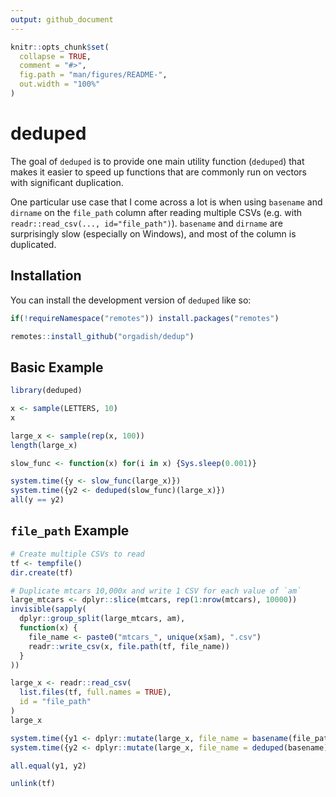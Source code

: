 ```yaml
---
output: github_document
---
```


<!-- README.md is generated from README.Rmd. Please edit that file -->

```r
knitr::opts_chunk$set(
  collapse = TRUE,
  comment = "#>",
  fig.path = "man/figures/README-",
  out.width = "100%"
)
```

# deduped

<!-- badges: start -->
<!-- badges: end -->

The goal of `deduped` is to provide one main utility function (`deduped`) that makes it easier to speed up functions that are commonly run on vectors with significant duplication.

One particular use case that I come across a lot is when using `basename` and `dirname` on the `file_path` column after reading multiple CSVs (e.g. with `readr::read_csv(..., id="file_path")`). `basename` and `dirname` are surprisingly slow (especially on Windows), and most of the column is duplicated.

## Installation

You can install the development version of `deduped` like so:

``` r
if(!requireNamespace("remotes")) install.packages("remotes")

remotes::install_github("orgadish/dedup")
```

## Basic Example

```r
library(deduped)

x <- sample(LETTERS, 10)
x

large_x <- sample(rep(x, 100))
length(large_x)

slow_func <- function(x) for(i in x) {Sys.sleep(0.001)}

system.time({y <- slow_func(large_x)})
system.time({y2 <- deduped(slow_func)(large_x)})
all(y == y2)
```

## `file_path` Example

```r

# Create multiple CSVs to read
tf <- tempfile()
dir.create(tf)

# Duplicate mtcars 10,000x and write 1 CSV for each value of `am`
large_mtcars <- dplyr::slice(mtcars, rep(1:nrow(mtcars), 10000))
invisible(sapply(
  dplyr::group_split(large_mtcars, am),
  function(x) {
    file_name <- paste0("mtcars_", unique(x$am), ".csv")
    readr::write_csv(x, file.path(tf, file_name))
  }
))

large_x <- readr::read_csv(
  list.files(tf, full.names = TRUE),
  id = "file_path"
)
large_x

system.time({y1 <- dplyr::mutate(large_x, file_name = basename(file_path))})
system.time({y2 <- dplyr::mutate(large_x, file_name = deduped(basename)(file_path))})

all.equal(y1, y2)

unlink(tf)
```

